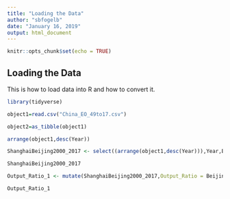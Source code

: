 ---
title: "Loading the Data"
author: "sbfogelb"
date: "January 16, 2019"
output: html_document
---

```{r setup, include=FALSE}
knitr::opts_chunk$set(echo = TRUE)
```

## Loading the Data

This is how to load data into R and how to convert it.

```{r}
library(tidyverse)

object1=read.csv("China_EO_49to17.csv")

object2=as_tibble(object1)

arrange(object1,desc(Year))

```

```{r}
ShanghaiBeijing2000_2017 <- select((arrange(object1,desc(Year))),Year,Beijing_Enterprise,Beijing_Output,Shanghai_Enterprise,Shanghai_Output)

ShanghaiBeijing2000_2017
```

```{r}
Output_Ratio_1 <- mutate(ShanghaiBeijing2000_2017,Output_Ratio = Beijing_Output / Shanghai_Output)

Output_Ratio_1
```